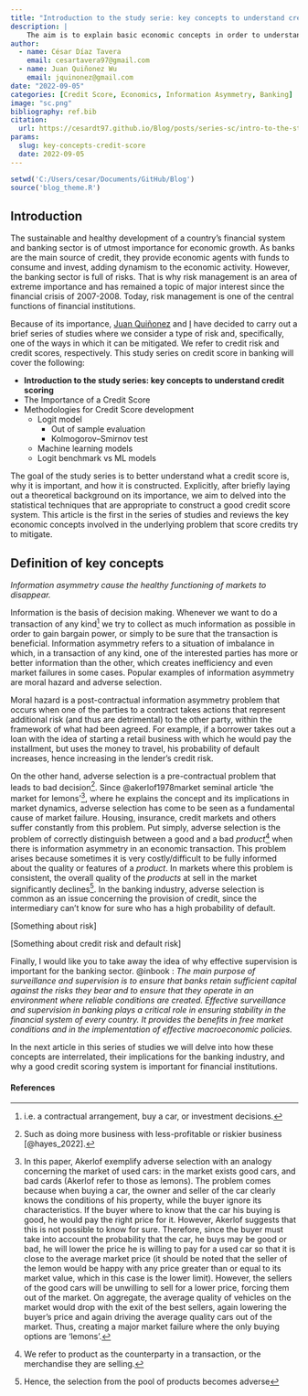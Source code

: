 ```yaml
---
title: "Introduction to the study serie: key concepts to understand credit scoring"
description: |
    The aim is to explain basic economic concepts in order to understand more fluently why a credit score is important.
author: 
  - name: César Díaz Tavera
    email: cesartavera97@gmail.com
  - name: Juan Quiñonez Wu
    email: jquinonez@gmail.com
date: "2022-09-05"
categories: [Credit Score, Economics, Information Asymmetry, Banking]
image: "sc.png"
bibliography: ref.bib
citation:
  url: https://cesardt97.github.io/Blog/posts/series-sc/intro-to-the-study-serie/09-05-2022_intro_study_serie.html
params:
  slug: key-concepts-credit-score
  date: 2022-09-05
---
```


```r
setwd('C:/Users/cesar/Documents/GitHub/Blog')
source('blog_theme.R')
```

## **Introduction**

The sustainable and healthy development of a country's financial system and banking sector is of utmost importance for economic growth. As banks are the main source of credit, they provide economic agents with funds to consume and invest, adding dynamism to the economic activity. However, the banking sector is full of risks. That is why risk management is an area of extreme importance and has remained a topic of major interest since the financial crisis of 2007-2008. Today, risk management is one of the central functions of financial institutions.

Because of its importance, [Juan Quiñonez](https://juansqw.github.io/jquinonez/about.html) and [I](https://cesardt97.github.io/Blog/about.html) have decided to carry out a brief series of studies where we consider a type of risk and, specifically, one of the ways in which it can be mitigated. We refer to credit risk and credit scores, respectively. This study series on credit score in banking will cover the following:

-   **Introduction to the study series: key concepts to understand credit scoring**
-   The Importance of a Credit Score
-   Methodologies for Credit Score development
    -   Logit model
        -   Out of sample evaluation
        -   Kolmogorov--Smirnov test
    -   Machine learning models
    -   Logit benchmark vs ML models

The goal of the study series is to better understand what a credit score is, why it is important, and how it is constructed. Explicitly, after briefly laying out a theoretical background on its importance, we aim to delved into the statistical techniques that are appropriate to construct a good credit score system. This article is the first in the series of studies and reviews the key economic concepts involved in the underlying problem that score credits try to mitigate.

## **Definition of key concepts**

*Information asymmetry cause the healthy functioning of markets to disappear.*

Information is the basis of decision making. Whenever we want to do a transaction of any kind[^1] we try to collect as much information as possible in order to gain bargain power, or simply to be sure that the transaction is beneficial. Information asymmetry refers to a situation of imbalance in which, in a transaction of any kind, one of the interested parties has more or better information than the other, which creates inefficiency and even market failures in some cases. Popular examples of information asymmetry are moral hazard and adverse selection.

[^1]: i.e. a contractual arrangement, buy a car, or investment decisions.

Moral hazard is a post-contractual information asymmetry problem that occurs when one of the parties to a contract takes actions that represent additional risk (and thus are detrimental) to the other party, within the framework of what had been agreed. For example, if a borrower takes out a loan with the idea of starting a retail business with which he would pay the installment, but uses the money to travel, his probability of default increases, hence increasing in the lender's credit risk.

On the other hand, adverse selection is a pre-contractual problem that leads to bad decision[^2]. Since @akerlof1978market seminal article 'the market for lemons'[^3], where he explains the concept and its implications in market dynamics, adverse selection has come to be seen as a fundamental cause of market failure. Housing, insurance, credit markets and others suffer constantly from this problem. Put simply, adverse selection is the problem of correctly distinguish between a good and a bad *product*[^4] when there is information asymmetry in an economic transaction. This problem arises because sometimes it is very costly/difficult to be fully informed about the quality or features of a *product*. In markets where this problem is consistent, the overall quality of the *products* at sell in the market significantly declines[^5]. In the banking industry, adverse selection is common as an issue concerning the provision of credit, since the intermediary can't know for sure who has a high probability of default.

[^2]: Such as doing more business with less-profitable or riskier business [@hayes_2022].

[^3]: In this paper, Akerlof exemplify adverse selection with an analogy concerning the market of used cars: in the market exists good cars, and bad cards (Akerlof refer to those as lemons). The problem comes because when buying a car, the owner and seller of the car clearly knows the conditions of his property, while the buyer ignore its characteristics. If the buyer where to know that the car his buying is good, he would pay the right price for it. However, Akerlof suggests that this is not possible to know for sure. Therefore, since the buyer must take into account the probability that the car, he buys may be good or bad, he will lower the price he is willing to pay for a used car so that it is close to the average market price (it should be noted that the seller of the lemon would be happy with any price greater than or equal to its market value, which in this case is the lower limit). However, the sellers of the good cars will be unwilling to sell for a lower price, forcing them out of the market. On aggregate, the average quality of vehicles on the market would drop with the exit of the best sellers, again lowering the buyer's price and again driving the average quality cars out of the market. Thus, creating a major market failure where the only buying options are 'lemons'.

[^4]: We refer to product as the counterparty in a transaction, or the merchandise they are selling.

[^5]: Hence, the selection from the pool of products becomes adverse

\[Something about risk\]

\[Something about credit risk and default risk\]

Finally, I would like you to take away the idea of why effective supervision is important for the banking sector. @inbook : *The main purpose of surveillance and supervision is to ensure that banks retain sufficient capital against the risks they bear and to ensure that they operate in an environment where reliable conditions are created. Effective surveillance and supervision in banking plays a critical role in ensuring stability in the financial system of every country. It provides the benefits in free market conditions and in the implementation of effective macroeconomic policies.*

In the next article in this series of studies we will delve into how these concepts are interrelated, their implications for the banking industry, and why a good credit scoring system is important for financial institutions.

#### **References**
